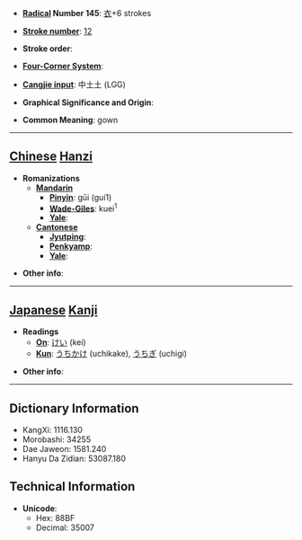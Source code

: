 * '''[[Wiktionary:Chinese radical index| Radical]] Number 145''': [[Wiktionary:Chinese radical index 衣|衣]]+6 strokes

* '''[[Wiktionary:Chinese total strokes index|Stroke number]]''': [[Wiktionary:Chinese total strokes index 12|12]]

* '''Stroke order''': 

* '''[[Wiktionary:Chinese four corner index|Four-Corner System]]''': 

* '''[[Wiktionary:Chinese Cangjie index|Cangjie input]]''': 中土土 (LGG)

* '''Graphical Significance and Origin''': 

* '''Common Meaning''': gown

----

== [[Chinese]] [[Hanzi]] ==

* '''Romanizations'''
** '''[[Mandarin]]'''
*** '''[[Pinyin]]''': gūi (gui1)
*** '''[[Wade-Giles]]''': kuei<sup>1</sup>
*** '''[[Yale]]''': 
** '''[[Cantonese]]'''
*** '''[[Jyutping]]''':
*** '''[[Penkyamp]]''': 
*** '''[[Yale]]''': 

* '''Other info''': 

----

== [[Japanese]] [[Kanji]] ==

* '''Readings'''
** '''[[On]]''': [[けい]] (kei)
** '''[[Kun]]''': [[うちかけ]] (uchikake), [[うちぎ]] (uchigi)

* '''Other info''':  

----

== Dictionary Information ==

* KangXi: 1116.130
* Morobashi: 34255
* Dae Jaweon: 1581.240
* Hanyu Da Zidian: 53087.180

== Technical Information ==

* '''Unicode''':
** Hex: 88BF
** Decimal: 35007